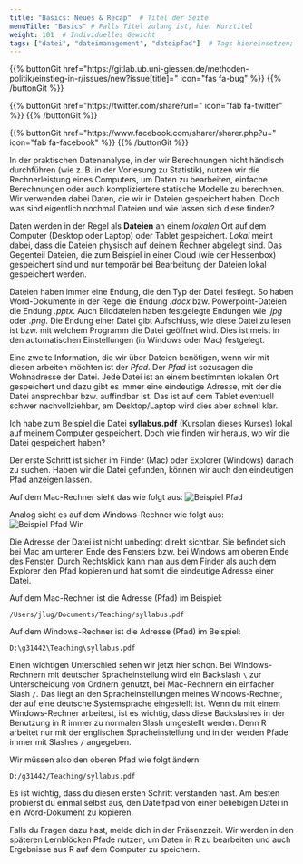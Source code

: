 ```yaml
---
title: "Basics: Neues & Recap"  # Titel der Seite
menuTitle: "Basics" # Falls Titel zulang ist, hier Kurztitel
weight: 101  # Individuelles Gewicht 
tags: ["datei", "dateimanagement", "dateipfad"]  # Tags hiereinsetzen; Kurzwort, was auf der Seite passsiert
---
```


{{% buttonGit href=\"https\:\/\/gitlab.ub.uni-giessen.de\/methoden-politik\/einstieg-in-r\/issues\/new?issue[title]=\" icon=\"fas fa-bug\" %}} {{% /buttonGit %}} 

{{% buttonGit href=\"https\:\/\/twitter.com\/share?url=\" icon=\"fab fa-twitter\" %}} {{% /buttonGit %}}

{{% buttonGit href=\"https\:\/\/www.facebook.com\/sharer\/sharer.php?u=\" icon=\"fab fa-facebook\" %}} {{% /buttonGit %}}

In der praktischen Datenanalyse, in der wir Berechnungen nicht händisch durchführen (wie z. B. in der Vorlesung zu Statistik), nutzen wir die Rechnerleistung eines Computers, um Daten zu bearbeiten, einfache Berechnungen oder auch kompliziertere statische Modelle zu berechnen. Wir verwenden dabei Daten, die wir in Dateien gespeichert haben. Doch was sind eigentlich nochmal Dateien und wie lassen sich diese finden?

Daten werden in der Regel als **Dateien** an einem *lokalen* Ort auf dem Computer (Desktop oder Laptop) oder Tablet gespeichert. *Lokal* meint dabei, dass die Dateien physisch auf deinem Rechner abgelegt sind. Das Gegenteil Dateien, die zum Beispiel in einer Cloud (wie der Hessenbox) gespeichert sind und nur temporär bei Bearbeitung der Dateien lokal gespeichert werden. 

Dateien haben immer eine Endung, die den Typ der Datei festlegt. So haben Word-Dokumente in der Regel die Endung *.docx* bzw. Powerpoint-Dateien die Endung *.pptx*. Auch Bilddateien haben festgelegte Endungen wie *.jpg* oder *.png*. Die Endung einer Datei gibt Aufschluss, wie diese Datei zu lesen ist bzw. mit welchem Programm die Datei geöffnet wird. Dies ist meist in den automatischen Einstellungen (in Windows oder Mac) festgelegt. 

Eine zweite Information, die wir über Dateien benötigen, wenn wir mit diesen arbeiten möchten ist der *Pfad*. Der *Pfad* ist sozusagen die Wohnadresse der Datei. Jede Datei ist an einem bestimmten lokalen Ort gespeichert und dazu gibt es immer eine eindeutige Adresse, mit der die Datei ansprechbar bzw. auffindbar ist. Das ist auf dem Tablet eventuell schwer nachvollziehbar, am Desktop/Laptop wird dies aber schnell klar. 

Ich habe zum Beispiel die Datei **syllabus.pdf** (Kursplan dieses Kurses) lokal auf meinem Computer gespeichert. Doch wie finden wir heraus, wo wir die Datei gespeichert haben? 

Der erste Schritt ist sicher im Finder (Mac) oder Explorer (Windows) danach zu suchen. Haben wir die Datei gefunden, können wir auch den eindeutigen Pfad anzeigen lassen. 

Auf dem Mac-Rechner sieht das wie folgt aus:
![Beispiel Pfad](../img/path.png)

Analog sieht es auf dem Windows-Rechner wie folgt aus:
![Beispiel Pfad Win](../img/path-win.png)

Die Adresse der Datei ist nicht unbedingt direkt sichtbar. Sie befindet sich bei Mac am unteren Ende des Fensters bzw. bei Windows am oberen Ende des Fenster. Durch Rechtsklick kann man aus dem Finder als auch dem Explorer den Pfad kopieren und hat somit die eindeutige Adresse einer Datei.

Auf dem Mac-Rechner ist die Adresse (Pfad) im Beispiel: 
```
/Users/jlug/Documents/Teaching/syllabus.pdf
```

Auf dem Windows-Rechner ist die Adresse (Pfad) im Beispiel: 
```
D:\g31442\Teaching\syllabus.pdf
```

Einen wichtigen Unterschied sehen wir jetzt hier schon. Bei Windows-Rechnern mit deutscher Spracheinstellung wird ein Backslash `\` zur Unterscheidung von Ordnern genutzt, bei Mac-Rechnern ein einfacher Slash `/`. Das liegt an den Spracheinstellungen meines Windows-Rechner, der auf eine deutsche Systemsprache eingestellt ist. Wenn du mit einem Windows-Rechner arbeitest, ist es wichtig, dass diese Backslashes in der Benutzung in R immer zu normalen Slash umgestellt werden. Denn R arbeitet nur mit der englischen Spracheinstellung und in der werden Pfade immer mit Slashes `/` angegeben. 

Wir müssen also den oberen Pfad wie folgt ändern:
```
D:/g31442/Teaching/syllabus.pdf
```

Es ist wichtig, dass du diesen ersten Schritt verstanden hast. Am besten probierst du einmal selbst aus, den Dateifpad von einer beliebigen Datei in ein Word-Dokument zu kopieren. 

Falls du Fragen dazu hast, melde dich in der Präsenzzeit. Wir werden in den späteren Lernblöcken Pfade nutzen, um Daten in R zu bearbeiten und auch Ergebnisse aus R auf dem Computer zu speichern. 
